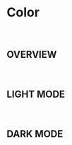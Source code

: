 
<Meta title="Foundation/Color" />

# Color

<br />

## OVERVIEW

<br />
<ColorPalette>
  <ColorItem
    title="MAIN COLOR"
    subtitle="메인컬러"
    colors={{ BLUE1: "#bfdbfe", BLUE2: "#60a5fa", BLUE3: "#2563eb" }}
  />
  <ColorItem
    title="ERROR & DELETE"
    subtitle="에러 및 삭제 컬러"
    colors={{ Primary3: "#f87171" }}
  />
  <ColorItem
    title="GREY"
    subtitle="Disable, Shadow, etc."
    colors={{ Grey1: "#000000", Grey2: "#000000", Grey3: "#000000" }}
  />
</ColorPalette>

## LIGHT MODE

<br />

<ColorPalette>
  <ColorItem title="BACKGROUND" colors={{ Primary2: "#ffffff" }} />
  <ColorItem title="TEXT" colors={{ Primary1: "#18181b" }} />
</ColorPalette>

## DARK MODE

<br />

<ColorPalette>
  <ColorItem title="BACKGROUND" colors={{ Primary2: "#27272a" }} />
  <ColorItem title="TEXT" colors={{ Primary1: "#f4f4f5" }} />
</ColorPalette>
